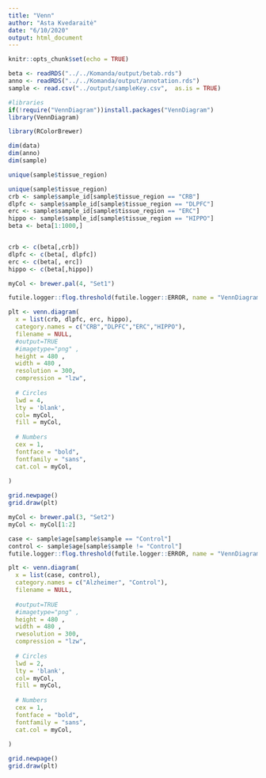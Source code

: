 ```yaml
---
title: "Venn"
author: "Asta Kvedaraitė"
date: "6/10/2020"
output: html_document
---
```


```r
knitr::opts_chunk$set(echo = TRUE)
```

```r
beta <- readRDS("../../Komanda/output/betab.rds")
anno <- readRDS("../../Komanda/output/annotation.rds")
sample <- read.csv("../output/sampleKey.csv",  as.is = TRUE)


```

```r
#libraries
if(!require("VennDiagram"))install.packages("VennDiagram")
library(VennDiagram)

library(RColorBrewer)

```


```r
dim(data)
dim(anno)
dim(sample)

unique(sample$tissue_region)
```


```r
unique(sample$tissue_region)
crb <- sample$sample_id[sample$tissue_region == "CRB"]
dlpfc <- sample$sample_id[sample$tissue_region == "DLPFC"]
erc <- sample$sample_id[sample$tissue_region == "ERC"]
hippo <- sample$sample_id[sample$tissue_region == "HIPPO"]
beta <- beta[1:1000,]


crb <- c(beta[,crb])
dlpfc <- c(beta[, dlpfc])
erc <- c(beta[, erc])
hippo <- c(beta[,hippo])

```


```r

myCol <- brewer.pal(4, "Set1")

futile.logger::flog.threshold(futile.logger::ERROR, name = "VennDiagramLogger")

plt <- venn.diagram(
  x = list(crb, dlpfc, erc, hippo),
  category.names = c("CRB","DLPFC","ERC","HIPPO"),
  filename = NULL,
  #output=TRUE
  #imagetype="png" ,
  height = 480 , 
  width = 480 , 
  resolution = 300,
  compression = "lzw",
  
  # Circles
  lwd = 4,
  lty = 'blank',
  col= myCol,
  fill = myCol,
  
  # Numbers
  cex = 1,
  fontface = "bold",
  fontfamily = "sans",
  cat.col = myCol,
  
)

```

```r
grid.newpage()
grid.draw(plt)
```

```r

myCol <- brewer.pal(3, "Set2")
myCol <- myCol[1:2]

case <- sample$age[sample$sample == "Control"]
control <- sample$age[sample$sample != "Control"]
futile.logger::flog.threshold(futile.logger::ERROR, name = "VennDiagramLogger")

plt <- venn.diagram(
  x = list(case, control),
  category.names = c("Alzheimer", "Control"),
  filename = NULL,
  
  #output=TRUE
  #imagetype="png" ,
  height = 480 , 
  width = 480 , 
  rwesolution = 300,
  compression = "lzw",
  
  # Circles
  lwd = 2,
  lty = 'blank',
  col= myCol,
  fill = myCol,
  
  # Numbers
  cex = 1,
  fontface = "bold",
  fontfamily = "sans",
  cat.col = myCol,
  
)


```

```r
grid.newpage()
grid.draw(plt)
```

